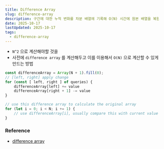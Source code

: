```yaml
---
title: Difference Array
slug: difference-array
description: 구간에 대한 누적 변화를 차분 배열에 기록해 O(N) 시간에 원본 배열을 복원하는 Difference Array 기법 요약
date: 2025-10-17
lastUpdated: 2025-10-17
tags:
  - difference-array
---
```


* `N^2` 으로 계산해야할 것을 
* 사전에 `difference array` 를 계산해두고 이를 이용해서 `O(N)` 으로 계산할 수 있게 만드는 방법

```typescript
const differenceArray = Array(N + 1).fill(0);
// [left, right] apply change
for (const [ left, right ] of queries) {
    differenceArray[left] += value
    differenceArray[right + 1] -= value
}

// use this difference array to calculate the original array
for (let i = 0; i < N; i += 1) {
    // use differenceArray[i], usually compare this with current value nums[i]
}
```


### Reference

- [difference array](https://leetcode.com/problems/zero-array-transformation-i/editorial/)
